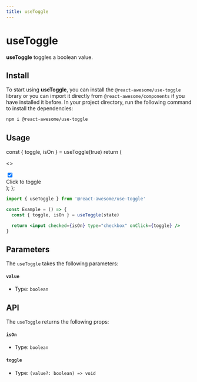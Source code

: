 ```yaml
---
title: useToggle
---
```


# useToggle

**useToggle** toggles a boolean value.

## Install

To start using **useToggle**, you can install the `@react-awesome/use-toggle` library or you can import it directly from `@react-awesome/components` if you have installed it before. In your project directory, run
the following command to install the dependencies:

```sh npm2yarn
npm i @react-awesome/use-toggle
```

## Usage


  const { toggle, isOn } = useToggle(true)
return (

<>
  <div className="inline-flex items-center">
    <div className="relative inline-block w-8 h-4 rounded-full cursor-pointer">
      <input
        checked={isOn}
        id="switch"
        type="checkbox"
        onClick={toggle}
        className="absolute bg-gray-100  w-8 h-4 transition-colors duration-300 rounded-full appearance-none cursor-pointer peer bg-blue-gray-100 checked:bg-amber-500 peer-checked:border-amber-500 peer-checked:before:bg-amber-500"
      />
      <label
        htmlFor="switch"
        class="before:content[''] absolute top-2/4 -left-1 h-5 w-5 -translate-y-2/4 cursor-pointer rounded-full border border-blue-gray-100 bg-white shadow-md transition-all duration-300 before:absolute before:top-2/4 before:left-2/4 before:block before:h-10 before:w-10 before:-translate-y-2/4 before:-translate-x-2/4 before:rounded-full before:bg-blue-gray-500 before:opacity-0 before:transition-opacity hover:before:opacity-10 peer-checked:translate-x-full peer-checked:border-amber-500 peer-checked:before:bg-amber-500"
      >
        <div
          className="inline-block p-5 rounded-full top-2/4 left-2/4 -translate-x-2/4 -translate-y-2/4"
          data-ripple-dark="true"
        ></div>
      </label>
    </div>
    <label
      htmlFor="switch"
      class="mt-px mb-0 ml-3 font-light cursor-pointer select-none"
    >
      Click to toggle
    </label>
  </div>
</>
); };

<Container>
  <Example />
</Container>

```jsx
import { useToggle } from '@react-awesome/use-toggle'

const Example = () => {
  const { toggle, isOn } = useToggle(state)

  return <input checked={isOn} type="checkbox" onClick={toggle} />
}
```

## Parameters

The `useToggle` takes the following parameters:

#### `value`

- Type: `boolean`

## API

The `useToggle` returns the following props:

#### `isOn`

- Type: `boolean`

#### `toggle`

- Type: `(value?: boolean) => void`
